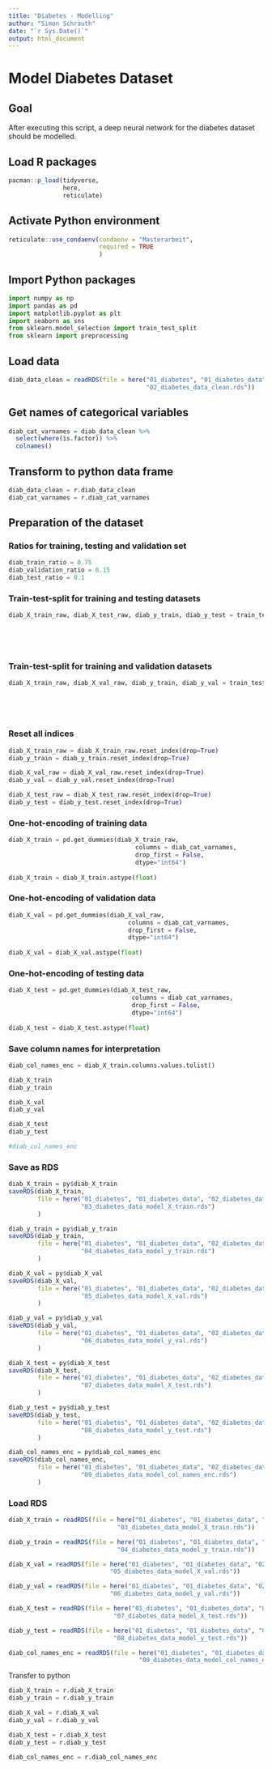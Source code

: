 ```yaml
---
title: "Diabetes - Modelling"
author: "Simon Schrauth"
date: "`r Sys.Date()`"
output: html_document
---
```

# Model Diabetes Dataset

## Goal

After executing this script, a deep neural network for the diabetes dataset should be modelled.

## Load R packages

```r
pacman::p_load(tidyverse, 
               here,
               reticulate)
```

## Activate Python environment

```r
reticulate::use_condaenv(condaenv = "Masterarbeit", 
                         required = TRUE
                         )
```

## Import Python packages

```python
import numpy as np
import pandas as pd
import matplotlib.pyplot as plt
import seaborn as sns
from sklearn.model_selection import train_test_split
from sklearn import preprocessing
```


## Load data

```r
diab_data_clean = readRDS(file = here("01_diabetes", "01_diabetes_data", "02_diabetes_data_processed",
                                      "02_diabetes_data_clean.rds"))
```

## Get names of categorical variables

```r
diab_cat_varnames = diab_data_clean %>% 
  select(where(is.factor)) %>% 
  colnames()
```


## Transform to python data frame

```python
diab_data_clean = r.diab_data_clean
diab_cat_varnames = r.diab_cat_varnames
```


## Preparation of the dataset

### Ratios for training, testing and validation set
```python
diab_train_ratio = 0.75
diab_validation_ratio = 0.15
diab_test_ratio = 0.1
```


### Train-test-split for training and testing datasets
```python
diab_X_train_raw, diab_X_test_raw, diab_y_train, diab_y_test = train_test_split(diab_data_clean.iloc[:,:-1], 
                                                                                diab_data_clean.iloc[:,-1], 
                                                                                test_size=diab_test_ratio,
                                                                                random_state=42,
                                                                                shuffle = True)
```

### Train-test-split for training and validation datasets
```python
diab_X_train_raw, diab_X_val_raw, diab_y_train, diab_y_val = train_test_split(diab_X_train_raw, 
                                                                              diab_y_train, 
                                                                              test_size=diab_validation_ratio/(1-diab_test_ratio),
                                                                              random_state=24,
                                                                              shuffle = True)
```

### Reset all indices
```python
diab_X_train_raw = diab_X_train_raw.reset_index(drop=True)
diab_y_train = diab_y_train.reset_index(drop=True)

diab_X_val_raw = diab_X_val_raw.reset_index(drop=True)
diab_y_val = diab_y_val.reset_index(drop=True)

diab_X_test_raw = diab_X_test_raw.reset_index(drop=True)
diab_y_test = diab_y_test.reset_index(drop=True)
```

### One-hot-encoding of training data
```python
diab_X_train = pd.get_dummies(diab_X_train_raw, 
                                   columns = diab_cat_varnames, 
                                   drop_first = False, 
                                   dtype="int64")
                              
diab_X_train = diab_X_train.astype(float)
```

### One-hot-encoding of validation data
```python
diab_X_val = pd.get_dummies(diab_X_val_raw, 
                                 columns = diab_cat_varnames, 
                                 drop_first = False, 
                                 dtype="int64")
                            
diab_X_val = diab_X_val.astype(float)
```

### One-hot-encoding of testing data
```python
diab_X_test = pd.get_dummies(diab_X_test_raw, 
                                  columns = diab_cat_varnames, 
                                  drop_first = False, 
                                  dtype="int64")
                            
diab_X_test = diab_X_test.astype(float)
```

### Save column names for interpretation
```python
diab_col_names_enc = diab_X_train.columns.values.tolist()
```

```python
diab_X_train
diab_y_train

diab_X_val
diab_y_val

diab_X_test
diab_y_test

#diab_col_names_enc
```

### Save as RDS
```r
diab_X_train = py$diab_X_train
saveRDS(diab_X_train, 
        file = here("01_diabetes", "01_diabetes_data", "02_diabetes_data_processed",
                    "03_diabetes_data_model_X_train.rds")
        )

diab_y_train = py$diab_y_train
saveRDS(diab_y_train, 
        file = here("01_diabetes", "01_diabetes_data", "02_diabetes_data_processed",
                    "04_diabetes_data_model_y_train.rds")
        )

diab_X_val = py$diab_X_val
saveRDS(diab_X_val, 
        file = here("01_diabetes", "01_diabetes_data", "02_diabetes_data_processed",
                    "05_diabetes_data_model_X_val.rds")
        )

diab_y_val = py$diab_y_val
saveRDS(diab_y_val, 
        file = here("01_diabetes", "01_diabetes_data", "02_diabetes_data_processed",
                    "06_diabetes_data_model_y_val.rds")
        )

diab_X_test = py$diab_X_test
saveRDS(diab_X_test, 
        file = here("01_diabetes", "01_diabetes_data", "02_diabetes_data_processed",
                    "07_diabetes_data_model_X_test.rds")
        )

diab_y_test = py$diab_y_test
saveRDS(diab_y_test, 
        file = here("01_diabetes", "01_diabetes_data", "02_diabetes_data_processed",
                    "08_diabetes_data_model_y_test.rds")
        )

diab_col_names_enc = py$diab_col_names_enc
saveRDS(diab_col_names_enc, 
        file = here("01_diabetes", "01_diabetes_data", "02_diabetes_data_processed",
                    "09_diabetes_data_model_col_names_enc.rds")
        )
```

### Load RDS
```r
diab_X_train = readRDS(file = here("01_diabetes", "01_diabetes_data", "02_diabetes_data_processed",
                              "03_diabetes_data_model_X_train.rds"))

diab_y_train = readRDS(file = here("01_diabetes", "01_diabetes_data", "02_diabetes_data_processed",
                              "04_diabetes_data_model_y_train.rds"))

diab_X_val = readRDS(file = here("01_diabetes", "01_diabetes_data", "02_diabetes_data_processed",
                            "05_diabetes_data_model_X_val.rds"))

diab_y_val = readRDS(file = here("01_diabetes", "01_diabetes_data", "02_diabetes_data_processed",
                            "06_diabetes_data_model_y_val.rds"))

diab_X_test = readRDS(file = here("01_diabetes", "01_diabetes_data", "02_diabetes_data_processed",
                             "07_diabetes_data_model_X_test.rds"))

diab_y_test = readRDS(file = here("01_diabetes", "01_diabetes_data", "02_diabetes_data_processed",
                             "08_diabetes_data_model_y_test.rds"))

diab_col_names_enc = readRDS(file = here("01_diabetes", "01_diabetes_data", "02_diabetes_data_processed",
                                    "09_diabetes_data_model_col_names_enc.rds"))
```

Transfer to python
```python
diab_X_train = r.diab_X_train
diab_y_train = r.diab_y_train

diab_X_val = r.diab_X_val
diab_y_val = r.diab_y_val

diab_X_test = r.diab_X_test
diab_y_test = r.diab_y_test

diab_col_names_enc = r.diab_col_names_enc
```

